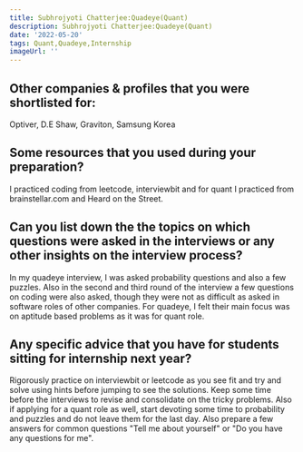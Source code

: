 ```yaml
---
title: Subhrojyoti Chatterjee:Quadeye(Quant)
description: Subhrojyoti Chatterjee:Quadeye(Quant)
date: '2022-05-20'
tags: Quant,Quadeye,Internship
imageUrl: ''
---
```


## Other companies & profiles that you were shortlisted for:
Optiver, D.E Shaw, Graviton, Samsung Korea

## Some resources that you used during your preparation?
I practiced coding from leetcode, interviewbit and for quant I practiced from brainstellar.com and Heard on the Street.

## Can you list down the the topics on which questions were asked in the interviews or any other insights on the interview process?
In my quadeye interview, I was asked probability questions and also a few puzzles. Also in the second and third round of the interview a few questions on coding were also asked, though they were not as difficult as asked in software roles of other companies. For quadeye, I felt their main focus was on aptitude based problems as it was for quant role.
## Any specific advice that you have for students sitting for internship next year?
Rigorously practice on interviewbit or leetcode as you see fit and try and solve using hints before jumping to see the solutions. Keep some time before the interviews to revise and consolidate on the tricky problems. Also if applying for a quant role as well, start devoting some time to probability and puzzles and do not leave them for the last day. Also prepare a few answers for common questions "Tell me about yourself" or "Do you have any questions for me".

